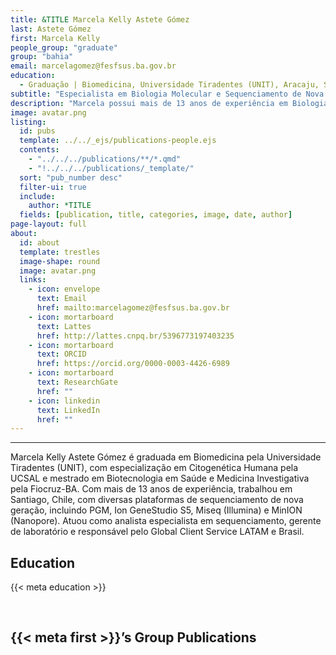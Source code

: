 ---
title: &TITLE Marcela Kelly Astete Gómez
last: Astete Gómez
first: Marcela Kelly
people_group: "graduate"
group: "bahia"
email: marcelagomez@fesfsus.ba.gov.br
education:
  - Graduação | Biomedicina, Universidade Tiradentes (UNIT), Aracaju, Sergipe (2003) <br> Especialização | Citogenética Humana, Universidade Católica do Salvador (UCSAL) (2007) <br> Mestrado | Biotecnologia em Saúde e Medicina Investigativa (PgBSMI), Fundação Oswaldo Cruz (FIOCRUZ-BA) (2011)
subtitle: "Especialista em Biologia Molecular e Sequenciamento de Nova Geração"
description: "Marcela possui mais de 13 anos de experiência em Biologia Molecular, com expertise em sequenciamento de nova geração (NGS). Atuou no Chile, onde trabalhou com plataformas como PGM, Ion GeneStudio S5 (Ion Torrent), Miseq (Illumina) e MinION (Nanopore)."
image: avatar.png
listing:
  id: pubs
  template: ../../_ejs/publications-people.ejs
  contents:
    - "../../../publications/**/*.qmd"
    - "!../../../publications/_template/"
  sort: "pub_number desc"
  filter-ui: true
  include:
    author: *TITLE
  fields: [publication, title, categories, image, date, author]
page-layout: full
about:
  id: about
  template: trestles
  image-shape: round
  image: avatar.png
  links:
    - icon: envelope
      text: Email
      href: mailto:marcelagomez@fesfsus.ba.gov.br
    - icon: mortarboard
      text: Lattes
      href: http://lattes.cnpq.br/5396773197403235
    - icon: mortarboard
      text: ORCID
      href: https://orcid.org/0000-0003-4426-6989
    - icon: mortarboard
      text: ResearchGate
      href: ""
    - icon: linkedin
      text: LinkedIn
      href: ""
---

<hr>

:::{#about}

Marcela Kelly Astete Gómez é graduada em Biomedicina pela Universidade Tiradentes (UNIT), com especialização em Citogenética Humana pela UCSAL e mestrado em Biotecnologia em Saúde e Medicina Investigativa pela Fiocruz-BA. Com mais de 13 anos de experiência, trabalhou em Santiago, Chile, com diversas plataformas de sequenciamento de nova geração, incluindo PGM, Ion GeneStudio S5, Miseq (Illumina) e MinION (Nanopore). Atuou como analista especialista em sequenciamento, gerente de laboratório e responsável pelo Global Client Service LATAM e Brasil.

## Education
{{< meta education >}}

<br>

:::

## {{< meta first >}}'s Group Publications

:::{#pubs}
:::
